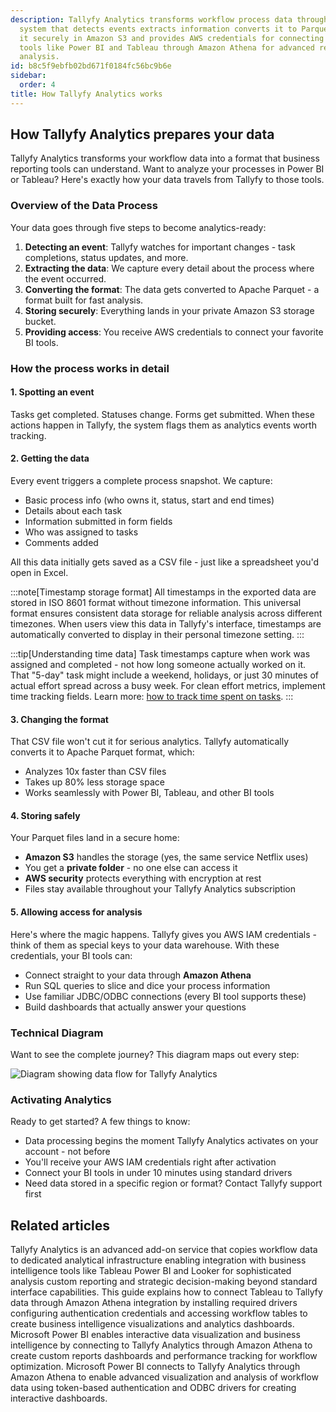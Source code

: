 ```yaml
---
description: Tallyfy Analytics transforms workflow process data through a five-step
  system that detects events extracts information converts it to Parquet format stores
  it securely in Amazon S3 and provides AWS credentials for connecting business intelligence
  tools like Power BI and Tableau through Amazon Athena for advanced reporting and
  analysis.
id: b8c5f9ebfb02bd671f0184fc56bc9b6e
sidebar:
  order: 4
title: How Tallyfy Analytics works
---
```


## How Tallyfy Analytics prepares your data

Tallyfy Analytics transforms your workflow data into a format that business reporting tools can understand. Want to analyze your processes in Power BI or Tableau? Here's exactly how your data travels from Tallyfy to those tools.

### Overview of the Data Process

Your data goes through five steps to become analytics-ready:

1. **Detecting an event**: Tallyfy watches for important changes - task completions, status updates, and more.
2. **Extracting the data**: We capture every detail about the process where the event occurred.
3. **Converting the format**: The data gets converted to Apache Parquet - a format built for fast analysis.
4. **Storing securely**: Everything lands in your private Amazon S3 storage bucket.
5. **Providing access**: You receive AWS credentials to connect your favorite BI tools.

### How the process works in detail

#### 1. Spotting an event

Tasks get completed. Statuses change. Forms get submitted. When these actions happen in Tallyfy, the system flags them as analytics events worth tracking.

#### 2. Getting the data

Every event triggers a complete process snapshot. We capture:
- Basic process info (who owns it, status, start and end times)
- Details about each task
- Information submitted in form fields
- Who was assigned to tasks
- Comments added

All this data initially gets saved as a CSV file - just like a spreadsheet you'd open in Excel.

:::note[Timestamp storage format]
All timestamps in the exported data are stored in ISO 8601 format without timezone information. This universal format ensures consistent data storage for reliable analysis across different timezones. When users view this data in Tallyfy's interface, timestamps are automatically converted to display in their personal timezone setting.
:::

:::tip[Understanding time data]
Task timestamps capture when work was assigned and completed - not how long someone actually worked on it. That "5-day" task might include a weekend, holidays, or just 30 minutes of actual effort spread across a busy week. For clean effort metrics, implement time tracking fields. Learn more: [how to track time spent on tasks](/products/pro/tutorials/how-to/track-time-in-tasks/#analytics-timestamps-inherit-these-challenges).
:::

#### 3. Changing the format

That CSV file won't cut it for serious analytics. Tallyfy automatically converts it to Apache Parquet format, which:
- Analyzes 10x faster than CSV files
- Takes up 80% less storage space  
- Works seamlessly with Power BI, Tableau, and other BI tools

#### 4. Storing safely

Your Parquet files land in a secure home:
- **Amazon S3** handles the storage (yes, the same service Netflix uses)
- You get a **private folder** - no one else can access it
- **AWS security** protects everything with encryption at rest
- Files stay available throughout your Tallyfy Analytics subscription

#### 5. Allowing access for analysis

Here's where the magic happens. Tallyfy gives you AWS IAM credentials - think of them as special keys to your data warehouse. With these credentials, your BI tools can:
- Connect straight to your data through **Amazon Athena** 
- Run SQL queries to slice and dice your process information
- Use familiar JDBC/ODBC connections (every BI tool supports these)
- Build dashboards that actually answer your questions

### Technical Diagram

Want to see the complete journey? This diagram maps out every step:

![Diagram showing data flow for Tallyfy Analytics](https://screenshots.tallyfy.com/file-8BhMH6hz3y.png)

### Activating Analytics

Ready to get started? A few things to know:
- Data processing begins the moment Tallyfy Analytics activates on your account - not before
- You'll receive your AWS IAM credentials right after activation
- Connect your BI tools in under 10 minutes using standard drivers
- Need data stored in a specific region or format? Contact Tallyfy support first


## Related articles
<CardGrid>
<LinkTitleCard header="<b>Integrations > Tallyfy Analytics</b>" href="/products/pro/integrations/analytics/" > Tallyfy Analytics is an advanced add-on service that copies workflow data to dedicated analytical infrastructure enabling integration with business intelligence tools like Tableau Power BI and Looker for sophisticated analysis custom reporting and strategic decision-making beyond standard interface capabilities. </LinkTitleCard>
<LinkTitleCard header="<b>Tableau > Connect Tableau to Tallyfy</b>" href="/products/pro/integrations/analytics/tableau/how-can-i-connect-tableau-to-my-tallyfy-data/" > This guide explains how to connect Tableau to Tallyfy data through Amazon Athena integration by installing required drivers configuring authentication credentials and accessing workflow tables to create business intelligence visualizations and analytics dashboards. </LinkTitleCard>
<LinkTitleCard header="<b>Analytics > Power BI</b>" href="/products/pro/integrations/analytics/powerbi/" > Microsoft Power BI enables interactive data visualization and business intelligence by connecting to Tallyfy Analytics through Amazon Athena to create custom reports dashboards and performance tracking for workflow optimization. </LinkTitleCard>
<LinkTitleCard header="<b>Powerbi > Connect Power BI</b>" href="/products/pro/integrations/analytics/powerbi/how-to-analyze-tallyfy-workflows-with-power-bi/" > Microsoft Power BI connects to Tallyfy Analytics through Amazon Athena to enable advanced visualization and analysis of workflow data using token-based authentication and ODBC drivers for creating interactive dashboards. </LinkTitleCard>
</CardGrid>